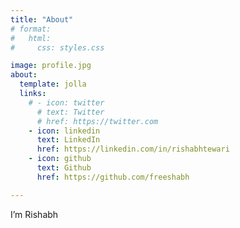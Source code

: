 ```yaml
---
title: "About"
# format: 
#   html:
#     css: styles.css

image: profile.jpg
about:
  template: jolla
  links:
    # - icon: twitter
      # text: Twitter
      # href: https://twitter.com
    - icon: linkedin
      text: LinkedIn
      href: https://linkedin.com/in/rishabhtewari
    - icon: github
      text: Github
      href: https://github.com/freeshabh

---
```


I'm Rishabh